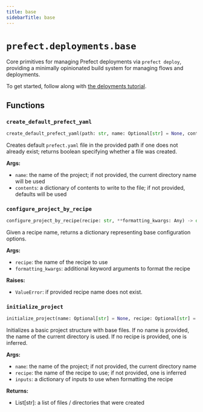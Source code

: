```yaml
---
title: base
sidebarTitle: base
---
```


# `prefect.deployments.base`



Core primitives for managing Prefect deployments via `prefect deploy`, providing a minimally opinionated
build system for managing flows and deployments.

To get started, follow along with [the deloyments tutorial](/tutorials/deployments/).


## Functions

### `create_default_prefect_yaml` <sup><a href="https://github.com/PrefectHQ/prefect/blob/main/src/prefect/deployments/base.py#L26" target="_blank"><Icon icon="github" size="14" /></a></sup>

```python
create_default_prefect_yaml(path: str, name: Optional[str] = None, contents: Optional[Dict[str, Any]] = None) -> bool
```


Creates default `prefect.yaml` file in the provided path if one does not already exist;
returns boolean specifying whether a file was created.

**Args:**
- `name`: the name of the project; if not provided, the current directory name
will be used
- `contents`: a dictionary of contents to write to the file; if not provided,
defaults will be used


### `configure_project_by_recipe` <sup><a href="https://github.com/PrefectHQ/prefect/blob/main/src/prefect/deployments/base.py#L117" target="_blank"><Icon icon="github" size="14" /></a></sup>

```python
configure_project_by_recipe(recipe: str, **formatting_kwargs: Any) -> dict[str, Any] | type[NotSet]
```


Given a recipe name, returns a dictionary representing base configuration options.

**Args:**
- `recipe`: the name of the recipe to use
- `formatting_kwargs`: additional keyword arguments to format the recipe

**Raises:**
- `ValueError`: if provided recipe name does not exist.


### `initialize_project` <sup><a href="https://github.com/PrefectHQ/prefect/blob/main/src/prefect/deployments/base.py#L146" target="_blank"><Icon icon="github" size="14" /></a></sup>

```python
initialize_project(name: Optional[str] = None, recipe: Optional[str] = None, inputs: Optional[Dict[str, Any]] = None) -> List[str]
```


Initializes a basic project structure with base files.  If no name is provided, the name
of the current directory is used.  If no recipe is provided, one is inferred.

**Args:**
- `name`: the name of the project; if not provided, the current directory name
- `recipe`: the name of the recipe to use; if not provided, one is inferred
- `inputs`: a dictionary of inputs to use when formatting the recipe

**Returns:**
- List[str]: a list of files / directories that were created

